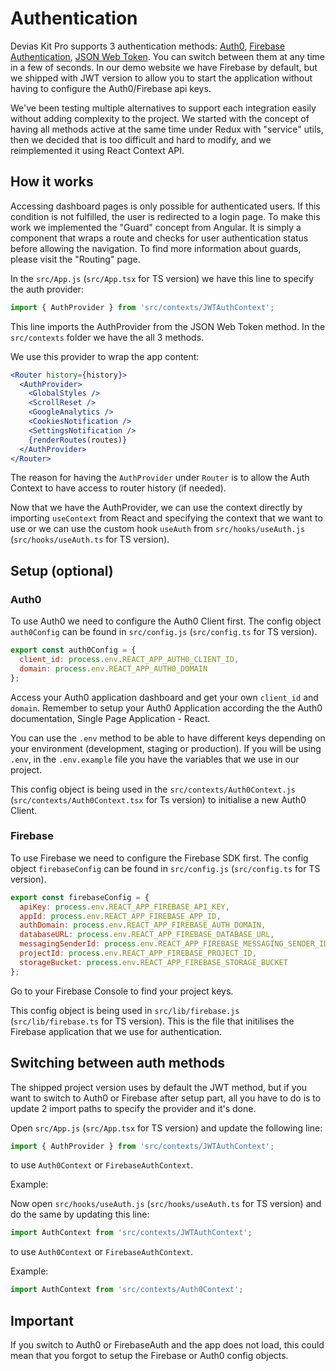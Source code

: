 # Authentication

Devias Kit Pro supports 3 authentication methods: <a href="https://auth0.com/">Auth0</a>, <a href="https://firebase.google.com/docs/auth">Firebase Authentication</a>, <a href="https://jwt.io/">JSON Web Token</a>. You can switch between them at any time in a few of seconds. In our demo website we have Firebase by default, but we shipped with JWT version to allow you to start the application without having to configure the Auth0/Firebase api keys.

We've been testing multiple alternatives to support each integration easily without adding complexity to the project. We started with the concept of having all methods active at the same time under Redux with "service" utils, then we decided that is too difficult and hard to modify, and we reimplemented it using React Context API.

## How it works

Accessing dashboard pages is only possible for authenticated users. If this condition is not fulfilled, the user is redirected to a login page. To make this work we implemented the "Guard" concept from Angular. It is simply a component that wraps a route and checks for user authentication status before allowing the navigation. To find more information about guards, please visit the "Routing" page.

In the `src/App.js` (`src/App.tsx` for TS version) we have this line to specify the auth provider:

```js
import { AuthProvider } from 'src/contexts/JWTAuthContext';
```

This line imports the AuthProvider from the JSON Web Token method. In the `src/contexts` folder we have the all 3 methods.

We use this provider to wrap the app content:

```jsx
<Router history={history}>
  <AuthProvider>
    <GlobalStyles />
    <ScrollReset />
    <GoogleAnalytics />
    <CookiesNotification />
    <SettingsNotification />
    {renderRoutes(routes)}
  </AuthProvider>
</Router>
```

The reason for having the `AuthProvider` under `Router` is to allow the Auth Context to have access to router history (if needed).

Now that we have the AuthProvider, we can use the context directly by importing `useContext` from React and specifying the context that we want to use or we can use the custom hook `useAuth` from `src/hooks/useAuth.js` (`src/hooks/useAuth.ts` for TS version).

## Setup (optional)

### Auth0

To use Auth0 we need to configure the Auth0 Client first. The config object `auth0Config` can be found in `src/config.js` (`src/config.ts` for TS version).

```js
export const auth0Config = {
  client_id: process.env.REACT_APP_AUTH0_CLIENT_ID,
  domain: process.env.REACT_APP_AUTH0_DOMAIN
};
```

Access your Auth0 application dashboard and get your own `client_id` and `domain`. Remember to setup your Auth0 Application according the the Auth0 documentation, Single Page Application - React.

You can use the `.env` method to be able to have different keys depending on your environment (development, staging or production). If you will be using `.env`, in the `.env.example` file you have the variables that we use in our project.

This config object is being used in the `src/contexts/Auth0Context.js` (`src/contexts/Auth0Context.tsx` for Ts version) to initialise a new Auth0 Client.

### Firebase

To use Firebase we need to configure the Firebase SDK first. The config object `firebaseConfig` can be found in `src/config.js` (`src/config.ts` for TS version).

```js
export const firebaseConfig = {
  apiKey: process.env.REACT_APP_FIREBASE_API_KEY,
  appId: process.env.REACT_APP_FIREBASE_APP_ID,
  authDomain: process.env.REACT_APP_FIREBASE_AUTH_DOMAIN,
  databaseURL: process.env.REACT_APP_FIREBASE_DATABASE_URL,
  messagingSenderId: process.env.REACT_APP_FIREBASE_MESSAGING_SENDER_ID,
  projectId: process.env.REACT_APP_FIREBASE_PROJECT_ID,
  storageBucket: process.env.REACT_APP_FIREBASE_STORAGE_BUCKET
};
```

Go to your Firebase Console to find your project keys.

This config object is being used in `src/lib/firebase.js` (`src/lib/firebase.ts` for TS version). This is the file that initilises the Firebase application that we use for authentication.

## Switching between auth methods

The shipped project version uses by default the JWT method, but if you want to switch to Auth0 or Firebase after setup part, all you have to do is to update 2 import paths to specify the provider and it's done.

Open `src/App.js` (`src/App.tsx` for TS version) and update the following line:

```js
import { AuthProvider } from 'src/contexts/JWTAuthContext';
```

to use `Auth0Context` or `FirebaseAuthContext`.

Example:


Now open `src/hooks/useAuth.js` (`src/hooks/useAuth.ts` for TS version) and do the same by updating this line:

```js
import AuthContext from 'src/contexts/JWTAuthContext';
```

to use `Auth0Context` or `FirebaseAuthContext`.

Example:

```js
import AuthContext from 'src/contexts/Auth0Context';
```

## Important

If you switch to Auth0 or FirebaseAuth and the app does not load, this could mean that you forgot to setup the Firebase or Auth0 config objects.
